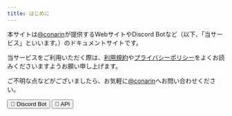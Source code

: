 ```yaml
---
title: はじめに
---
```


本サイトは<Mention>[@conarin](https://redirect.conarin.com/discord)</Mention>が提供するWebサイトやDiscord Botなど（以下、「当サービス」といいます。）のドキュメントサイトです。

当サービスをご利用いただく際は、[利用規約](./tos.mdx)や[プライバシーポリシー](./privacy.mdx)をよくお読みくださいますようお願い申し上げます。

ご不明な点などがございましたら、お気軽に<Mention>[@conarin](https://redirect.conarin.com/discord)</Mention>へお問い合わせください。

<Button to='./discord' style='primary'>:robot: Discord Bot</Button>
<Button to='./api' style='secondary'>:satellite: API</Button>